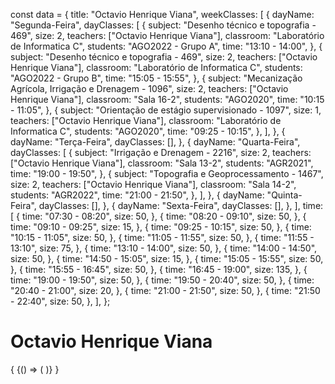 const data = {
  title: "Octavio Henrique Viana",
  weekClasses: [
    {
      dayName: "Segunda-Feira",
      dayClasses: [
        {
          subject: "Desenho técnico e topografia - 469",
          size: 2,
          teachers: ["Octavio Henrique Viana"],
          classroom: "Laboratório de Informatica C",
          students: "AGO2022 - Grupo A",
          time: "13:10 - 14:00",
        },
        {
          subject: "Desenho técnico e topografia - 469",
          size: 2,
          teachers: ["Octavio Henrique Viana"],
          classroom: "Laboratório de Informatica C",
          students: "AGO2022 - Grupo B",
          time: "15:05 - 15:55",
        },
        {
          subject: "Mecanização Agrícola, Irrigação e Drenagem - 1096",
          size: 2,
          teachers: ["Octavio Henrique Viana"],
          classroom: "Sala 16-2",
          students: "AGO2020",
          time: "10:15 - 11:05",
        },
        {
          subject: "Orientação de estágio supervisionado - 1097",
          size: 1,
          teachers: ["Octavio Henrique Viana"],
          classroom: "Laboratório de Informatica C",
          students: "AGO2020",
          time: "09:25 - 10:15",
        },
      ],
    },
    {
      dayName: "Terça-Feira",
      dayClasses: [],
    },
    {
      dayName: "Quarta-Feira",
      dayClasses: [
        {
          subject: "Irrigação e Drenagem - 2216",
          size: 2,
          teachers: ["Octavio Henrique Viana"],
          classroom: "Sala 13-2",
          students: "AGR2021",
          time: "19:00 - 19:50",
        },
        {
          subject: "Topografia e Geoprocessamento - 1467",
          size: 2,
          teachers: ["Octavio Henrique Viana"],
          classroom: "Sala 14-2",
          students: "AGR2022",
          time: "21:00 - 21:50",
        },
      ],
    },
    {
      dayName: "Quinta-Feira",
      dayClasses: [],
    },
    {
      dayName: "Sexta-Feira",
      dayClasses: [],
    },
  ],
  time: [
    {
      time: "07:30 - 08:20",
      size: 50,
    },
    {
      time: "08:20 - 09:10",
      size: 50,
    },
    {
      time: "09:10 - 09:25",
      size: 15,
    },
    {
      time: "09:25 - 10:15",
      size: 50,
    },
    {
      time: "10:15 - 11:05",
      size: 50,
    },
    {
      time: "11:05 - 11:55",
      size: 50,
    },
    {
      time: "11:55 - 13:10",
      size: 75,
    },
    {
      time: "13:10 - 14:00",
      size: 50,
    },
    {
      time: "14:00 - 14:50",
      size: 50,
    },
    {
      time: "14:50 - 15:05",
      size: 15,
    },
    {
      time: "15:05 - 15:55",
      size: 50,
    },
    {
      time: "15:55 - 16:45",
      size: 50,
    },
    {
      time: "16:45 - 19:00",
      size: 135,
    },
    {
      time: "19:00 - 19:50",
      size: 50,
    },
    {
      time: "19:50 - 20:40",
      size: 50,
    },
    {
      time: "20:40 - 21:00",
      size: 20,
    },
    {
      time: "21:00 - 21:50",
      size: 50,
    },
    {
      time: "21:50 - 22:40",
      size: 50,
    },
  ],
};

# Octavio Henrique Viana

<div>
  {
    <BrowserOnly>
      {() => (
        <Grid
          title={data.title}
          weekClasses={data.weekClasses}
          time={data.time}
        />
      )}
    </BrowserOnly>
  }
</div>
